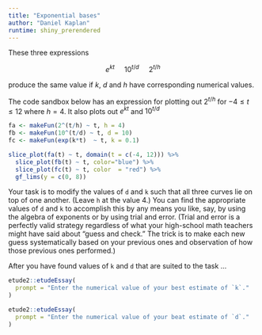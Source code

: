 ```yaml
---
title: "Exponential bases"
author: "Daniel Kaplan"
runtime: shiny_prerendered
---
```


These three expressions 

$$e^{kt}\ \ \ \ \ 10^{t/d} \  \ \ \ \  2^{t/h}$$

produce the same value if $k$, $d$ and $h$ have corresponding numerical values.

The code sandbox below has an expression for plotting out  $2^{t/h}$ for $-4 \leq t \leq 12$ where $h = 4$. It also plots out $e^{kt}$ and $10^{t/d}$

```r
fa <- makeFun(2^(t/h) ~ t, h = 4)
fb <- makeFun(10^(t/d) ~ t, d = 10)
fc <- makeFun(exp(k*t)  ~ t, k = 0.1)

slice_plot(fa(t) ~ t, domain(t = c(-4, 12))) %>%
  slice_plot(fb(t) ~ t, color="blue") %>%
  slice_plot(fc(t) ~ t, color  = "red") %>%
  gf_lims(y = c(0, 8))
```

Your task is to modify the values of `d` and `k` such that all three curves lie on top of one another. (Leave `h` at the value 4.) You can find the appropriate values of `d` and `k` to accomplish this by any means you like, say, by using the algebra of exponents or by using trial and error. (Trial and error is a perfectly valid strategy regardless of what your high-school math teachers might have said about "guess and check." The trick is to make each new guess systematically based on your previous ones and observation of how those previous ones performed.)

After you have found values of `k` and `d` that are suited to the task ...

```r
etude2::etudeEssay(
  prompt = "Enter the numerical value of your best estimate of `k`."
)
```

```r
etude2::etudeEssay(
  prompt = "Enter the numerical value of your beat estimate of `d`."
)
```
